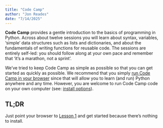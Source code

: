 ```yaml
---
title: "Code Camp"
author: "Jon Reades"
date: "7/14/2025"
---
```


**Code Camp** provides a gentle introduction to the basics of programming in Python. Across about twelve sessions you will learn about syntax, variables, 'simple' data structures such as lists and dictionaries, and about the fundamentals of writing functions for reusable code. The sessions are entirely self-led: you should follow along at your own pace and remember that 'it's a marathon, not a sprint'.

We've tried to keep Code Camp as simple as possible so that you can get started as quickly as possible. We recommend that you simply [run Code Camp in your browser](https://jreades.github.io/code-camp/setup/no_install.html#in-your-browser) since that will allow you to learn (and run) Python anywhere and any time. However, you are welcome to run Code Camp code on your own computer (see: [install options](https://jreades.github.io/code-camp/setup/install.html)).

## TL;DR

Just point your browser to [Lesson 1](https://jreades.github.io/code-camp/lessons/Introduction.html) and get started because there's nothing to install.

